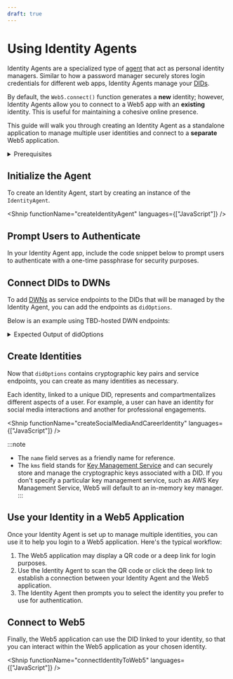 ```yaml
---
draft: true
---
```



# Using Identity Agents

Identity Agents are a specialized type of [agent](https://developer.tbd.website/docs/web5/decentralized-web-nodes/agents/) that act as personal identity managers. Similar to how a password manager securely stores login credentials for different web apps, Identity Agents manage your [DIDs](https://developer.tbd.website/docs/web5/decentralized-identifiers/what-are-dids).

By default, the `Web5.connect()` function generates a **new** identity; however, Identity Agents allow you to connect to a Web5 app with an **existing** identity. This is useful for maintaining a cohesive online presence.

This guide will walk you through creating an Identity Agent as a standalone application to manage multiple user identities and connect to a **separate** Web5 application.

<details>
<summary>Prerequisites</summary>

**Install the following packages**

```bash
npm i @web5/dids @web5/identity-agent @web5/api
```

**Import the following modules**

```js
import { DidIonMethod } from "@web5/dids";
import { IdentityAgent } from "@web5/identity-agent";
import { Web5, getTechPreviewDwnEndpoints } from "@web5/api";
```

</details>

## Initialize the Agent

To create an Identity Agent, start by creating an instance of the `IdentityAgent`.

<Shnip functionName="createIdentityAgent" languages={["JavaScript"]} />

## Prompt Users to Authenticate

In your Identity Agent app, include the code snippet below to prompt users to authenticate with a one-time passphrase for security purposes.

<Shnip functionName="authenticateIdentityAgent" />

## Connect DIDs to DWNs

To add [DWNs](https://developer.tbd.website/docs/web5/decentralized-web-nodes/what-are-dwns/) as service endpoints to the DIDs that will be managed by the Identity Agent, you can add the endpoints as `didOptions`.

Below is an example using TBD-hosted DWN endpoints:

<Shnip functionName="getDwnEndpoints" />

<details>
<summary>Expected Output of didOptions</summary>

```js
{
  keySet: { verificationMethodKeys: [ [Object], [Object] ] },
  services: [
    {
      id: '#dwn',
      serviceEndpoint: [Object],
      type: 'DecentralizedWebNode'
    }
  ]
}
```

</details>

## Create Identities

Now that `didOptions` contains cryptographic key pairs and service endpoints, you can create as many identities as necessary.

Each identity, linked to a unique DID, represents and compartmentalizes different aspects of a user. For example, a user can have an identity for social media interactions and another for professional engagements.

<Shnip
  functionName="createSocialMediaAndCareerIdentity"
  languages={["JavaScript"]}
/>

:::note

- The `name` field serves as a friendly name for reference.
- The `kms` field stands for [Key Management Service](/docs/web5/decentralized-identifiers/key-management) and can securely store and manage the cryptographic keys associated with a DID. If you don't specify a particular key management service, such as AWS Key Management Service, Web5 will default to an in-memory key manager.
  :::

## Use your Identity in a Web5 Application

Once your Identity Agent is set up to manage multiple identities, you can use it to help you login to a Web5 application. Here's the typical workflow:

1. The Web5 application may display a QR code or a deep link for login purposes.
2. Use the Identity Agent to scan the QR code or click the deep link to establish a connection between your Identity Agent and the Web5 application.
3. The Identity Agent then prompts you to select the identity you prefer to use for authentication.

## Connect to Web5

Finally, the Web5 application can use the DID linked to your identity, so that you can interact within the Web5 application as your chosen identity.

<Shnip functionName="connectIdentityToWeb5" languages={["JavaScript"]} />
